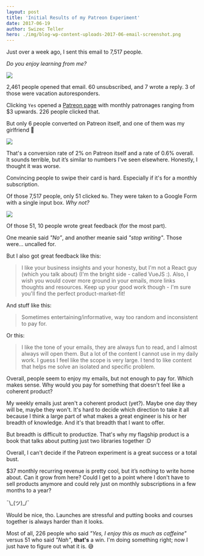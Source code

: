 ```yaml
---
layout: post
title: 'Initial Results of my Patreon Experiment'
date: 2017-06-19
author: Swizec Teller
hero: ./img/blog-wp-content-uploads-2017-06-email-screenshot.png
---
```

Just over a week ago, I sent this email to 7,517 people.



_Do you enjoy learning from me?_



![](./img/blog-wp-content-uploads-2017-06-email-screenshot.png)



2,461 people opened that email. 60 unsubscribed, and 7 wrote a reply. 3 of those were vacation autoresponders.



Clicking `Yes` opened a [Patreon page](https://www.patreon.com/swizec) with monthly patronages ranging from $3 upwards. 226 people clicked that.



But only 6 people converted on Patreon itself, and one of them was my girlfriend 🤔



![](./img/blog-wp-content-uploads-2017-06-barchart-screenshot.png)



That's a conversion rate of 2% on Patreon itself and a rate of 0.6% overall. It sounds terrible, but it’s similar to numbers I've seen elsewhere. Honestly, I thought it was worse.



Convincing people to swipe their card is hard. Especially if it's for a monthly subscription.



Of those 7,517 people, only 51 clicked `No`. They were taken to a Google Form with a single input box. _Why not?_



![](./img/blog-wp-content-uploads-2017-06-google-form-screenshot.png)



Of those 51, 10 people wrote great feedback (for the most part).



One meanie said _"No”_, and another meanie said _"stop writing"_. Those were… uncalled for.



But I also got great feedback like this:



> I like your business insights and your honesty, but I'm not a React guy (which you talk about) (I'm the bright side - called VueJS :). Also, I wish you would cover more ground in your emails, more links thoughts and resources. Keep up your good work though - I'm sure you'll find the perfect product-market-fit!



And stuff like this:



> Sometimes entertaining/informative, way too random and inconsistent to pay for.



Or this:



> I like the tone of your emails, they are always fun to read, and I almost always will open them. But a lot of the content I cannot use in my daily work. I guess I feel like the scope is very large. I tend to like content that helps me solve an isolated and specific problem.



Overall, people seem to enjoy my emails, but not enough to pay for. Which makes sense. Why would you pay for something that doesn't feel like a coherent product?



My weekly emails just aren't a coherent product (yet?). Maybe one day they will be, maybe they won't. It's hard to decide which direction to take it all because I think a large part of what makes a great engineer is his or her breadth of knowledge. And it's that breadth that I want to offer.



But breadth is difficult to productize. That's why my flagship product is a book that talks about putting just two libraries together :D



Overall, I can't decide if the Patreon experiment is a great success or a total bust.



$37 monthly recurring revenue is pretty cool, but it’s nothing to write home about. Can it grow from here? Could I get to a point where I don't have to sell products anymore and could rely just on monthly subscriptions in a few months to a year?



¯\\\_(ツ)\_/¯



Would be nice, tho. Launches are stressful and putting books and courses together is always harder than it looks.



Most of all, 226 people who said _"Yes, I enjoy this as much as caffeine"_ versus 51 who said _"Nah"_, **that's** a win. I'm doing something right; now I just have to figure out what it is. 😅
